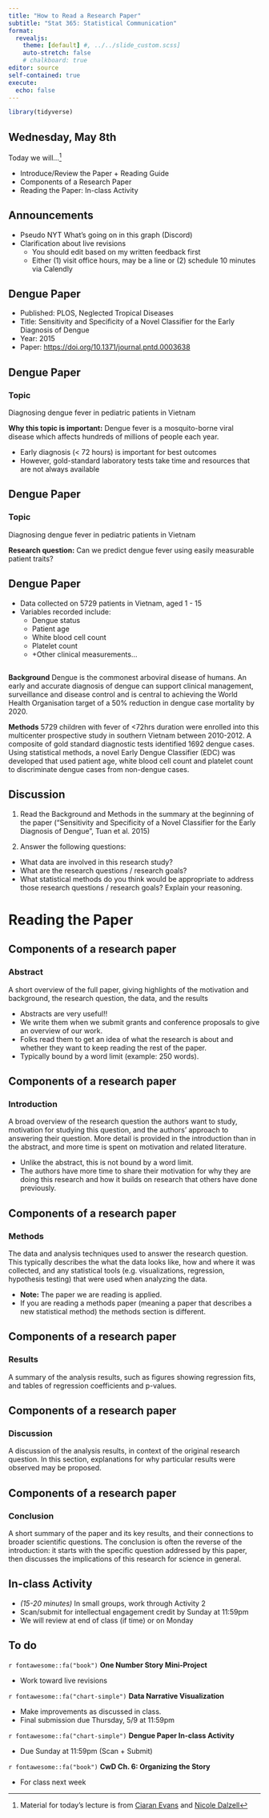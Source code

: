 ```yaml
---
title: "How to Read a Research Paper"
subtitle: "Stat 365: Statistical Communication"
format: 
  revealjs:
    theme: [default] #, ../../slide_custom.scss]
    auto-stretch: false
    # chalkboard: true
editor: source
self-contained: true
execute:
  echo: false
---
```


```r
library(tidyverse)
```

## Wednesday, May 8th

Today we will...[^1]

[^1]: Material for today's lecture is from [Ciaran Evans](https://ciaran-evans.github.io/) and [Nicole Dalzell](https://nicolemdalzell.weebly.com/)

- Introduce/Review the Paper + Reading Guide
- Components of a Research Paper
- Reading the Paper: In-class Activity

## Announcements

+ Pseudo NYT What's going on in this graph (Discord)
+ Clarification about live revisions
  + You should edit based on my written feedback first
  + Either (1) visit office hours, may be a line or (2) schedule 10 minutes via Calendly

## Dengue Paper

+ Published: PLOS, Neglected Tropical Diseases
+ Title: Sensitivity and Specificity of a Novel Classifier for the Early Diagnosis of Dengue
+ Year: 2015
+ Paper: <https://doi.org/10.1371/journal.pntd.0003638>

## Dengue Paper

::: callout-tip
### Topic
Diagnosing dengue fever in pediatric patients in Vietnam
:::

**Why this topic is important:** Dengue fever is a mosquito-borne viral disease which affects hundreds of millions of people each year.

+ Early diagnosis (< 72 hours) is important for best outcomes
+ However, gold-standard laboratory tests take time and resources that are not always available

## Dengue Paper

::: callout-tip
### Topic
Diagnosing dengue fever in pediatric patients in Vietnam
:::

**Research question:** Can we predict dengue fever using easily measurable patient traits?

## Dengue Paper

+ Data collected on 5729 patients in Vietnam, aged 1 - 15
+ Variables recorded include:
  + Dengue status
  + Patient age
  + White blood cell count
  + Platelet count
  + +Other clinical measurements…
  
##

**Background** Dengue is the commonest arboviral disease of humans. An early and accurate diagnosis of dengue can support clinical management, surveillance and disease control and is central to achieving the World Health Organisation target of a 50% reduction in dengue case mortality by 2020.

**Methods** 5729 children with fever of <72hrs duration were enrolled into this multicenter prospective study in southern Vietnam between 2010-2012. A composite of gold standard diagnostic tests identified 1692 dengue cases. Using statistical methods, a novel Early Dengue Classifier (EDC) was developed that used patient age, white blood cell count and platelet count to discriminate dengue cases from non-dengue cases.

## Discussion

1. Read the Background and Methods in the summary at the beginning of the paper (“Sensitivity and Specificity of a Novel Classifier for the Early Diagnosis of Dengue”, Tuan et al. 2015)

2. Answer the following questions:

+ What data are involved in this research study? 
+ What are the research questions / research goals? 
+ What statistical methods do you think would be appropriate to address those research questions / research goals? Explain your reasoning. 

# Reading the Paper

## Components of a research paper
### Abstract

A short overview of the full paper, giving highlights of the motivation and background, the research question, the data, and the results

+ Abstracts are very useful!! 
+ We write them when we submit grants and conference proposals to give an overview of our work.
+ Folks read them to get an idea of what the research is about and whether they want to keep reading the rest of the paper. 
+ Typically bound by a word limit (example: 250 words). 

## Components of a research paper
### Introduction

A broad overview of the research question the authors want to study, motivation for studying this question, and the authors’ approach to answering their question. More detail is provided in the introduction than in the abstract, and more time is spent on motivation and related literature. 

+ Unlike the abstract, this is not bound by a word limit.
+ The authors have more time to share their motivation for why they are doing this research and how it builds on research that others have done previously. 

## Components of a research paper
### Methods

The data and analysis techniques used to answer the research question. This typically describes the what the data looks like, how and where it was collected, and any statistical tools (e.g. visualizations, regression, hypothesis testing) that were used when analyzing the data. 

+ **Note:** The paper we are reading is applied.
+ If you are reading a methods paper (meaning a paper that describes a new statistical method) the methods section is different. 

## Components of a research paper
### Results

A summary of the analysis results, such as figures showing regression fits, and tables of regression coefficients and p-values. 

## Components of a research paper
### Discussion

A discussion of the analysis results, in context of the original research question. In this section, explanations for why particular results were observed may be proposed.

## Components of a research paper
### Conclusion

A short summary of the paper and its key results, and their connections to broader scientific questions. The conclusion is often the reverse of the introduction: it starts with the specific question addressed by this paper, then discusses the implications of this research for science in general.

## In-class Activity

+ *(15-20 minutes)* In small groups, work through Activity 2 
+ Scan/submit for intellectual engagement credit by Sunday at 11:59pm
+ We will review at end of class (if time) or on Monday

## To do {.scrollable}

`r fontawesome::fa("book")` **One Number Story Mini-Project**

- Work toward live revisions

`r fontawesome::fa("chart-simple")` **Data Narrative Visualization**

- Make improvements as discussed in class.
- Final submission due Thursday, 5/9 at 11:59pm

`r fontawesome::fa("chart-simple")` **Dengue Paper In-class Activity**

- Due Sunday at 11:59pm (Scan + Submit)

`r fontawesome::fa("book")` **CwD Ch. 6: Organizing the Story**

- For class next week

